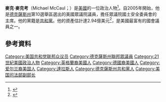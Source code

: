 {{Infobox Officeholder
|图像    = Michael McCaul official photo.jpg
|图像大小= 225px
|图像说明= 麥克·麥克考
| state = [[德克薩斯州|德克薩斯州]]
| district = [[第10届德克薩斯州国会议员选区|10届]]
| term_start= 2019年1月3日
| preceded = [[羅伊德·道吉特|羅伊德·道吉特]]
| term_end =
| committees   = [[美国众议院|美国众议院]]
|姓名    = 麥克·麥克考
|原名    = Michael McCaul 
|性别    = 男
|出生日期= {{birth date and age|1962|01|14}}
|出生地点= {{USA}}[[德克薩斯州|德克薩斯州]][[達拉斯|達拉斯]]
|逝世日期= <!-- {{Death date and age|}}（死亡在前，出生在后）{{Death year and age| }} -->
|逝世地点= 
|居处    = 
|政党    = [[共和黨_(美國)|共和党]]
|职业    = [[政治家|政治家]] 
|父母    = 
|配偶    = 琳達﹒梅斯<!--{{marriage|姓名|}} -->
|子女    = 5
|亲属    = 
|国籍    = {{USA}}
|宗教信仰= [[基督教|基督教]]
|学历    = 大学
|母校    = 
|网站    = 
}}

'''麥克·麥克考'''（Michael McCaul；{{bd|1962年|1月14日}}）是[[美國|美國]]的一位政治人物<ref>{{cite web|url=http://freepages.genealogy.rootsweb.ancestry.com/~battle/reps/mccaul.htm|title=michael mccaul|work=ancestry.com|access-date=2016-01-04|archive-url=https://web.archive.org/web/20150227003015/http://freepages.genealogy.rootsweb.ancestry.com/~battle/reps/mccaul.htm|archive-date=2015-02-27|dead-url=yes}}</ref>。自2005年開始，他是[[德克萨斯州|德克薩斯州]]第10選舉區選出的美國眾議院議員，擔任眾議院國土安全委員會的主席。他的黨籍是[[共和黨_(美國)|共和黨]]。他的資產估計達2.94億美元<ref>{{cite web |url=http://www.rollcall.com/50richest/the-50-richest-members-of-congress-112th.html |title=The 50 Richest Members of Congress (2011) |date= |work=[[Roll_Call|Roll Call]] |publisher= |accessdate=February 15, 2013 |archive-date=2016-03-07 |archive-url=https://web.archive.org/web/20160307215521/http://www.rollcall.com/50richest/the-50-richest-members-of-congress-112th.html |dead-url=no }}</ref>，是美國最富有的國會議員之一。

== 參考資料 ==
{{reflist}}
{{US-poli-bio-stub}}
{{normdaten}}
{{DEFAULTSORT:mccaul}}
[[Category:美国共和党联邦众议员|Category:美国共和党联邦众议员]]
[[Category:德克薩斯州聯邦眾議員|Category:德克薩斯州聯邦眾議員]]
[[Category:21世紀美國政治人物|Category:21世紀美國政治人物]]
[[Category:英格蘭裔美國人|Category:英格蘭裔美國人]]
[[Category:德國裔美國人|Category:德國裔美國人]]
[[Category:爱尔兰裔美国人|Category:爱尔兰裔美国人]]
[[Category:達拉斯人|Category:達拉斯人]]
[[Category:德克薩斯州共和黨人|Category:德克薩斯州共和黨人]]
[[Category:美国司法部副部长|Category:美国司法部副部长]]